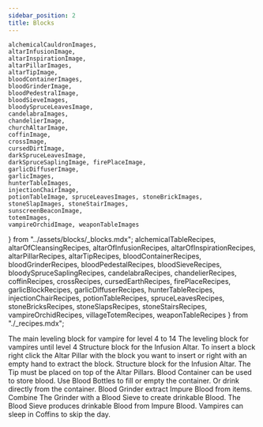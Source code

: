 ```yaml
---
sidebar_position: 2
title: Blocks
---
```


    alchemicalCauldronImages,
    altarInfusionImage,
    altarInspirationImage,
    altarPillarImages,
    altarTipImage,
    bloodContainerImages,
    bloodGrinderImage,
    bloodPedestralImage,
    bloodSieveImages,
    bloodySpruceLeavesImage,
    candelabraImages,
    chandelierImage,
    churchAltarImage,
    coffinImage,
    crossImage,
    cursedDirtImage,
    darkSpruceLeavesImage,
    darkSpruceSaplingImage, firePlaceImage,
    garlicDiffuserImage,
    garlicImages,
    hunterTableImages,
    injectionChairImage,
    potionTableImage, spruceLeavesImages, stoneBrickImages, stoneSlapImages, stoneStairImages,
    sunscreenBeaconImage,
    totemImages,
    vampireOrchidImage, weaponTableImages
} from "../assets/blocks/_blocks.mdx";
    alchemicalTableRecipes, altarOfCleansingRecipes, altarOfInfusionRecipes, altarOfInspirationRecipes,
    altarPillarRecipes,
    altarTipRecipes,
    bloodContainerRecipes,
    bloodGrinderRecipes,
    bloodPedestalRecipes,
    bloodSieveRecipes,
    bloodySpruceSaplingRecipes,
    candelabraRecipes,
    chandelierRecipes,
    coffinRecipes,
    crossRecipes,
    cursedEarthRecipes,
    firePlaceRecipes,
    garlicBlockRecipes,
    garlicDiffuserRecipes,
    hunterTableRecipes,
    injectionChairRecipes,
    potionTableRecipes,
    spruceLeavesRecipes,
    stoneBricksRecipes,
    stoneSlapsRecipes,
    stoneStairsRecipes,
    vampireOrchidRecipes,
    villageTotemRecipes,
    weaponTableRecipes
} from "./_recipes.mdx";

<Blocks img={alchemicalCauldronImages} title="Alchemical Cauldron" source={alchemicalTableRecipes}></Blocks>
<Block img={churchAltarImage} title="Altar of Cleansing" source={altarOfCleansingRecipes}>

</Block>
<Block img={altarInfusionImage} title="Altar of Infusion" source={altarOfInfusionRecipes}>
    The main leveling block for vampire for level 4 to 14
</Block>
<Block img={altarInspirationImage} title="Altar of Inspiration" source={altarOfInspirationRecipes}>
    The leveling block for vampires until level 4
</Block>
<Blocks img={altarPillarImages} title="Altar Pillar"source={altarPillarRecipes}>
    Structure block for the Infusion Altar. To insert a block right click the Altar Pillar with the block you want to insert or right with an empty hand to extract the block.
</Blocks>
<Block img={altarTipImage} title="Altar Tip" source={altarTipRecipes}>
    Structure block for the Infusion Altar. The Tip must be placed on top of the Altar Pillars.
</Block>
<Blocks img={bloodContainerImages} title="Blood Container" source={bloodContainerRecipes}>
    Blood Container can be used to store blood.
    Use Blood Bottles to fill or empty the container. Or drink directly from the container.
</Blocks>
<Block img={bloodGrinderImage} title="Blood Grinder" source={bloodGrinderRecipes} >
    Blood Grinder extract Impure Blood from items. Combine The Grinder with a Blood Sieve to create drinkable Blood.
</Block>
<Block img={bloodPedestralImage} title="Blood Pedestal" source={bloodPedestalRecipes}></Block>
<Blocks img={bloodSieveImages} title="Blood Sieve" source={bloodSieveRecipes} >
    The Blood Sieve produces drinkable Blood from Impure Blood.
</Blocks>
<Block img={darkSpruceSaplingImage} title="Bloody Spruce Sapling" source={bloodySpruceSaplingRecipes}>

</Block>
<Blocks img={candelabraImages} title="Candelabra" source={candelabraRecipes} >
    <Decorative></Decorative>
</Blocks>
<Block img={chandelierImage} title="Chandelier" source={chandelierRecipes}>
    <Decorative></Decorative>
</Block>
<Block img={coffinImage} title="Coffin" source={coffinRecipes}>
    Vampires can sleep in Coffins to skip the day.
</Block>
<Block img={crossImage} title="Cross" source={crossRecipes}>
    <Decorative></Decorative>
</Block>
<Block img={cursedDirtImage} title="Cursed Earth" source={cursedEarthRecipes}></Block>
<Block img={firePlaceImage} title="Fire Place" source={firePlaceRecipes}>
    <Decorative></Decorative>
</Block>
<Blocks img={garlicImages} title="Garlic" source={garlicBlockRecipes}></Blocks>
<Block img={garlicDiffuserImage} title="Garlic Diffuser" source={garlicDiffuserRecipes}></Block>
<Blocks img={hunterTableImages} title="Hunter Table" source={hunterTableRecipes}></Blocks>
<Block img={injectionChairImage} title="Injection Chair" source={injectionChairRecipes}></Block>
<Blocks img={spruceLeavesImages} title="Spruce Leaves" source={spruceLeavesRecipes}></Blocks>
<Block img={potionTableImage} title="Potion Table" source={potionTableRecipes}></Block>
<Blocks img={stoneBrickImages} title="Stone Bricks" source={stoneBricksRecipes}></Blocks>
<Blocks img={stoneSlapImages} title="Stone Slaps" source={stoneSlapsRecipes}></Blocks>
<Blocks img={stoneStairImages} title="Stone Stairs" source={stoneStairsRecipes}></Blocks>
<Block img={sunscreenBeaconImage} title="Sunscreen Beacon">
    <CreativeOnly></CreativeOnly>
</Block>
<Block img={vampireOrchidImage} title="Vampire Orchid" source={vampireOrchidRecipes}></Block>
<Blocks img={totemImages} title="Village Totem Top/Base" source={villageTotemRecipes}></Blocks>
<Blocks img={weaponTableImages} title="Weapon Table" source={weaponTableRecipes}></Blocks>